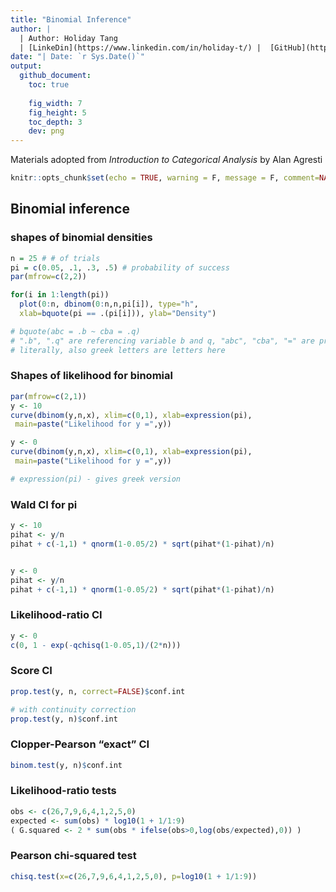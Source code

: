 ```yaml
---
title: "Binomial Inference"
author: |
  | Author: Holiday Tang 
  | [LinkeDin](https://www.linkedin.com/in/holiday-t/) |  [GitHub](https://github.com/holiday007) | [Kaggle Novice](https://www.kaggle.com/holibae007)
date: "| Date: `r Sys.Date()`"
output:
  github_document:
    toc: true
    
    fig_width: 7
    fig_height: 5
    toc_depth: 3
    dev: png
---
```


Materials adopted from *Introduction to Categorical Analysis* by Alan Agresti 

```r
knitr::opts_chunk$set(echo = TRUE, warning = F, message = F, comment=NA, cache=T)
```

## Binomial inference

### shapes of binomial densities

```r
n = 25 # # of trials
pi = c(0.05, .1, .3, .5) # probability of success
par(mfrow=c(2,2))

for(i in 1:length(pi))
  plot(0:n, dbinom(0:n,n,pi[i]), type="h",
  xlab=bquote(pi == .(pi[i])), ylab="Density")

# bquote(abc = .b ~ cba = .q) 
# ".b", ".q" are referencing variable b and q, "abc", "cba", "=" are printed
# literally, also greek letters are letters here
```

### Shapes of likelihood for binomial

```r
par(mfrow=c(2,1))
y <- 10
curve(dbinom(y,n,x), xlim=c(0,1), xlab=expression(pi),
 main=paste("Likelihood for y =",y))

y <- 0
curve(dbinom(y,n,x), xlim=c(0,1), xlab=expression(pi),
 main=paste("Likelihood for y =",y))

# expression(pi) - gives greek version
```

### Wald CI for pi

```r
y <- 10
pihat <- y/n
pihat + c(-1,1) * qnorm(1-0.05/2) * sqrt(pihat*(1-pihat)/n)


y <- 0
pihat <- y/n
pihat + c(-1,1) * qnorm(1-0.05/2) * sqrt(pihat*(1-pihat)/n)
```

### Likelihood-ratio CI

```r
y <- 0
c(0, 1 - exp(-qchisq(1-0.05,1)/(2*n)))
```

### Score CI

```r
prop.test(y, n, correct=FALSE)$conf.int

# with continuity correction
prop.test(y, n)$conf.int
```

### Clopper-Pearson "exact" CI

```r
binom.test(y, n)$conf.int
```

### Likelihood-ratio tests

```r
obs <- c(26,7,9,6,4,1,2,5,0)
expected <- sum(obs) * log10(1 + 1/1:9)
( G.squared <- 2 * sum(obs * ifelse(obs>0,log(obs/expected),0)) )
```

### Pearson chi-squared test

```r
chisq.test(x=c(26,7,9,6,4,1,2,5,0), p=log10(1 + 1/1:9))
```

